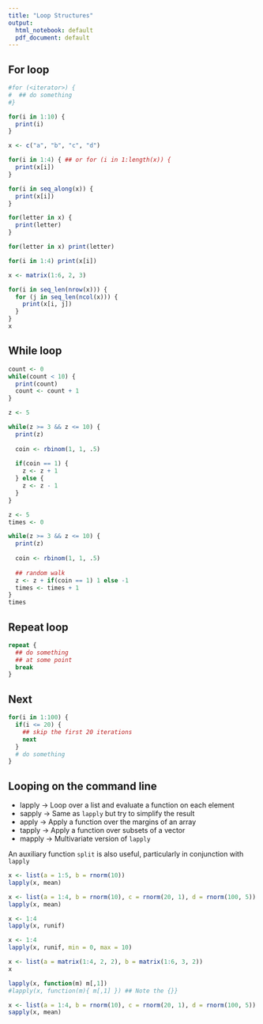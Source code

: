 ```yaml
---
title: "Loop Structures"
output:
  html_notebook: default
  pdf_document: default
---
```


## For loop

```r
#for (<iterator>) {
#  ## do something
#}
```

```r
for(i in 1:10) {
  print(i)
}
```
```r
x <- c("a", "b", "c", "d")
```

```r
for(i in 1:4) { ## or for (i in 1:length(x)) {
  print(x[i])
}
```

```r
for(i in seq_along(x)) {
  print(x[i])  
}
```

```r
for(letter in x) { 
  print(letter)
}
```

```r
for(letter in x) print(letter)
```

```r
for(i in 1:4) print(x[i])
```

```r
x <- matrix(1:6, 2, 3)

for(i in seq_len(nrow(x))) {
  for (j in seq_len(ncol(x))) {
    print(x[i, j])
  }  
}
x
```

## While loop

```r
count <- 0
while(count < 10) {
  print(count)
  count <- count + 1
}
```

```r
z <- 5

while(z >= 3 && z <= 10) {
  print(z)
  
  coin <- rbinom(1, 1, .5)
  
  if(coin == 1) {
    z <- z + 1
  } else {
    z <- z - 1
  }
}
```

```r
z <- 5
times <- 0

while(z >= 3 && z <= 10) {
  print(z)
  
  coin <- rbinom(1, 1, .5)
  
  ## random walk
  z <- z + if(coin == 1) 1 else -1
  times <- times + 1
}
times
```

## Repeat loop
```r
repeat {
  ## do something
  ## at some point
  break
}  
```

## Next
```r
for(i in 1:100) {
  if(i <= 20) {
    ## skip the first 20 iterations
    next
  }
  # do something
}
```


## Looping on the command line
- lapply -> Loop over a list and evaluate a function on each element
- sapply -> Same as `lapply` but try to simplify the result
- apply -> Apply a function over the margins of an array
- tapply -> Apply a function over subsets of a vector
- mapply -> Multivariate version of `lapply`

An auxiliary function `split` is also useful, particularly in conjunction with `lapply`

```r
x <- list(a = 1:5, b = rnorm(10))
lapply(x, mean)
```

```r
x <- list(a = 1:4, b = rnorm(10), c = rnorm(20, 1), d = rnorm(100, 5))
lapply(x, mean)
```


```r
x <- 1:4
lapply(x, runif)
```

```r
x <- 1:4
lapply(x, runif, min = 0, max = 10)
```

```r
x <- list(a = matrix(1:4, 2, 2), b = matrix(1:6, 3, 2))
x
```

```r
lapply(x, function(m) m[,1])
#lapply(x, function(m){ m[,1] }) ## Note the {}}
```


```r
x <- list(a = 1:4, b = rnorm(10), c = rnorm(20, 1), d = rnorm(100, 5))
sapply(x, mean)
```